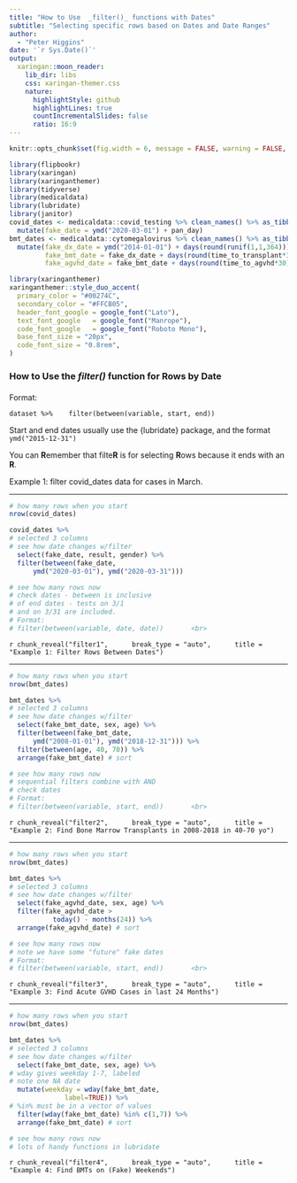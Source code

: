 ```yaml
---
title: "How to Use  _filter()_ functions with Dates"
subtitle: "Selecting specific rows based on Dates and Date Ranges"  
author: 
  - "Peter Higgins"
date: '`r Sys.Date()`'
output:
  xaringan::moon_reader:
    lib_dir: libs
    css: xaringan-themer.css
    nature:
      highlightStyle: github
      highlightLines: true
      countIncrementalSlides: false
      ratio: 16:9
---
```


```r
knitr::opts_chunk$set(fig.width = 6, message = FALSE, warning = FALSE, comment = "", cache = FALSE, fig.retina = 3)

library(flipbookr)
library(xaringan)
library(xaringanthemer)
library(tidyverse)
library(medicaldata)
library(lubridate)
library(janitor)
covid_dates <- medicaldata::covid_testing %>% clean_names() %>% as_tibble() %>% 
  mutate(fake_date = ymd("2020-03-01") + pan_day)
bmt_dates <- medicaldata::cytomegalovirus %>% clean_names() %>% as_tibble() %>% 
  mutate(fake_dx_date = ymd("2014-01-01") + days(round(runif(1,1,364))),
         fake_bmt_date = fake_dx_date + days(round(time_to_transplant*30)),
         fake_agvhd_date = fake_bmt_date + days(round(time_to_agvhd*30)))
```

```r
library(xaringanthemer)
xaringanthemer::style_duo_accent(
  primary_color = "#00274C",
  secondary_color = "#FFCB05",
  header_font_google = google_font("Lato"),
  text_font_google   = google_font("Manrope"),
  code_font_google   = google_font("Roboto Mono"),
  base_font_size = "20px",
  code_font_size = "0.8rem",
)
```

### How to Use the _filter()_ function for Rows by Date

#### 

Format: <br>

`dataset %>% 
  filter(between(variable, start, end))` 

Start and end dates usually use the {lubridate} package, and the format     
`ymd("2015-12-31")`

You can **R**emember that filte**R** is for selecting **R**ows because it ends with an **R**.

Example 1: filter covid_dates data for cases in March.


---

```r
# how many rows when you start
nrow(covid_dates) 

covid_dates %>% 
# selected 3 columns
# see how date changes w/filter
  select(fake_date, result, gender) %>% 
  filter(between(fake_date, 
      ymd("2020-03-01"), ymd("2020-03-31")))

# see how many rows now
# check dates - between is inclusive
# of end dates - tests on 3/1
# and on 3/31 are included.
# Format:
# filter(between(variable, date, date))       <br>  


```

`r chunk_reveal("filter1", 
    break_type = "auto", 
    title = "Example 1: Filter Rows Between Dates")`

---

```r
# how many rows when you start
nrow(bmt_dates) 

bmt_dates %>% 
# selected 3 columns
# see how date changes w/filter
  select(fake_bmt_date, sex, age) %>% 
  filter(between(fake_bmt_date, 
      ymd("2008-01-01"), ymd("2018-12-31"))) %>% 
  filter(between(age, 40, 70)) %>% 
  arrange(fake_bmt_date) # sort

# see how many rows now
# sequential filters combine with AND
# check dates 
# Format:
# filter(between(variable, start, end))       <br>  


```

`r chunk_reveal("filter2", 
    break_type = "auto", 
    title = "Example 2: Find Bone Marrow Transplants in 2008-2018 in 40-70 yo")`

---

```r
# how many rows when you start
nrow(bmt_dates) 

bmt_dates %>% 
# selected 3 columns
# see how date changes w/filter
  select(fake_agvhd_date, sex, age) %>% 
  filter(fake_agvhd_date > 
           today() - months(24)) %>% 
  arrange(fake_agvhd_date) # sort

# see how many rows now
# note we have some "future" fake dates
# Format:
# filter(between(variable, start, end))       <br>  


```

`r chunk_reveal("filter3", 
    break_type = "auto", 
    title = "Example 3: Find Acute GVHD Cases in last 24 Months")`

---

```r
# how many rows when you start
nrow(bmt_dates) 

bmt_dates %>% 
# selected 3 columns
# see how date changes w/filter
  select(fake_bmt_date, sex, age) %>% 
# wday gives weekday 1-7, labeled
# note one NA date
  mutate(weekday = wday(fake_bmt_date, 
              label=TRUE)) %>%
# %in% must be in a vector of values
  filter(wday(fake_bmt_date) %in% c(1,7)) %>% 
  arrange(fake_bmt_date) # sort

# see how many rows now
# lots of handy functions in lubridate

```

`r chunk_reveal("filter4", 
    break_type = "auto", 
    title = "Example 4: Find BMTs on (Fake) Weekends")`
